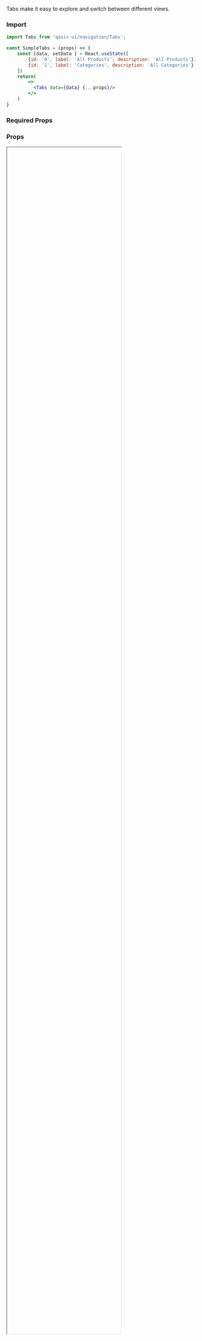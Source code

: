 

<Meta title="Components/Navigation/Tabs"/>


<Title>Simple Tabs</Title>

<Subtitle>Tabs make it easy to explore and switch between different views.
</Subtitle>

<SimpleTabs />

<div style={{marginBottom: 30}}></div>

### Import 
```js
import Tabs from 'qasir-ui/navigation/Tabs';
```

```jsx
const SimpleTabs = (props) => {
    const [data, setData ] = React.useState([
        {id: '0', label: 'All Products', description: 'All Products'},
        {id: '1', label: 'Categories', description: 'All Categories'}
    ])
    return(
        <>
          <Tabs data={data} {...props}/>
        </>
    )
}

```



### Required Props
<ArgsTable of={SimpleTabs} />

### Props

<IFrame url="https://material-ui.com/api/tabs/#props" height="80%" defaultCollapsed />

### Design

<Figma
  url="https://www.figma.com/file/gBOrYt3aAEcgk2QZDPrWKCIl/Qasir-Design-System?node-id=2409%3A861"
  height="50%"
  defaultCollapsed
/>